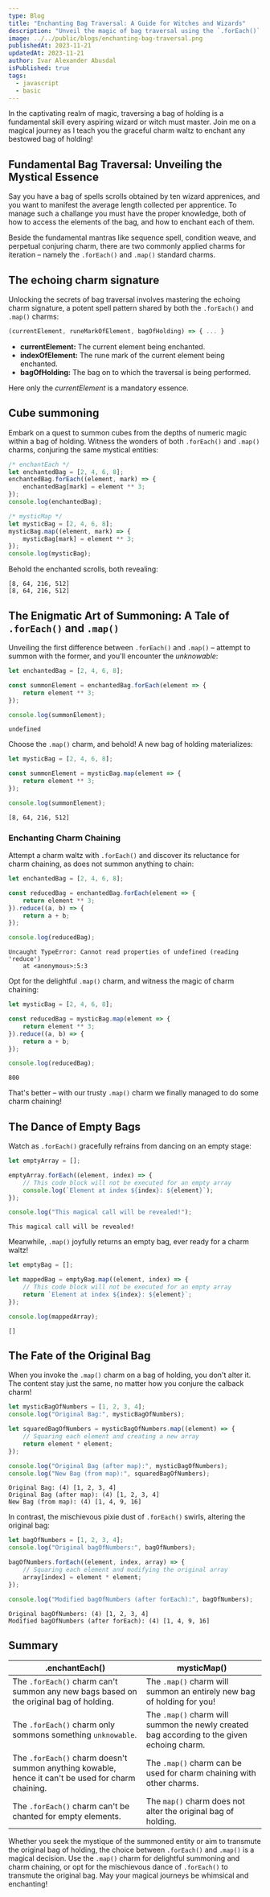 ```yaml
---
type: Blog
title: "Enchanting Bag Traversal: A Guide for Witches and Wizards"
description: "Unveil the magic of bag traversal using the `.forEach()` and `.map()` charms, transmuting their bags of holding."
image: ../../public/blogs/enchanting-bag-traversal.png
publishedAt: 2023-11-21
updatedAt: 2023-11-21
author: Ivar Alexander Abusdal
isPublished: true
tags:
  - javascript
  - basic
---
```

In the captivating realm of magic, traversing a bag of holding is a fundamental skill every aspiring wizard or witch must master. Join me on a magical journey as I teach you the graceful charm waltz to enchant any bestowed bag of holding!

## Fundamental Bag Traversal: Unveiling the Mystical Essence

Say you have a bag of spells scrolls obtained by ten wizard apprenices, and you want to manifest the average length collected per apprentice. To manage such a challange you must have the proper knowledge, both of how to access the elements of the bag, and how to enchant each of them.

Beside the fundamental mantras like sequence spell, condition weave, and perpetual conjuring charm, there are two commonly applied charms for iteration – namely the `.forEach()` and `.map()` standard charms.

## The echoing charm signature

Unlocking the secrets of bag traversal involves mastering the echoing charm signature, a potent spell pattern shared by both the `.forEach()` and `.map()` charms:

```js title="echoing charm signature"
(currentElement, runeMarkOfElement, bagOfHolding) => { ... }
```

* **currentElement:** The current element being enchanted.
* **indexOfElement:** The rune mark of the current element being enchanted.
* **bagOfHolding:** The bag on to which the traversal is being performed.

Here only the *currentElement* is a mandatory essence.

## Cube summoning

Embark on a quest to summon cubes from the depths of numeric magic within a bag of holding. Witness the wonders of both `.forEach()` and `.map()` charms, conjuring the same mystical entities:

```js title="Assignment"
/* enchantEach */
let enchantedBag = [2, 4, 6, 8];
enchantedBag.forEach((element, mark) => {
	enchantedBag[mark] = element ** 3;
});
console.log(enchantedBag);

/* mysticMap */
let mysticBag = [2, 4, 6, 8];
mysticBag.map((element, mark) => {
	mysticBag[mark] = element ** 3;
});
console.log(mysticBag);
```

Behold the enchanted scrolls, both revealing:

```plaintext title="Output: Assignment"
[8, 64, 216, 512]
[8, 64, 216, 512]
```

## The Enigmatic Art of Summoning: A Tale of `.forEach()` and `.map()`

Unveiling the first difference between `.forEach()` and `.map()` – attempt to summon with the former, and you'll encounter the _unknowable_:

```js title="forEach return"
let enchantedBag = [2, 4, 6, 8];

const summonElement = enchantedBag.forEach(element => {
	return element ** 3;
});

console.log(summonElement);
```

``` plaintext title="Output: forEach return"
undefined
```

Choose the `.map()` charm, and behold! A new bag of holding materializes:

```js title="map return"
let mysticBag = [2, 4, 6, 8];

const summonElement = mysticBag.map(element => {
	return element ** 3;
});

console.log(summonElement);
```

``` plaintext title="Output: map return"
[8, 64, 216, 512]
```

###  Enchanting Charm Chaining

Attempt a charm waltz with `.forEach()` and discover its reluctance for charm chaining, as does not summon anything to chain:

```js title="forEach chaining"
let enchantedBag = [2, 4, 6, 8];

const reducedBag = enchantedBag.forEach(element => {
	return element ** 3;
}).reduce((a, b) => {
	return a + b;
});

console.log(reducedBag);
```

```error title="forEach chaining error"
Uncaught TypeError: Cannot read properties of undefined (reading 'reduce')
	at <anonymous>:5:3
```

Opt for the delightful `.map()` charm, and witness the magic of charm chaining:

```js title="map chaining"
let mysticBag = [2, 4, 6, 8];

const reducedBag = mysticBag.map(element => {
	return element ** 3;
}).reduce((a, b) => {
	return a + b;
});

console.log(reducedBag);
```

```plaintext title="Output: map chaining"
800
```

That's better – with our trusty `.map()` charm we finally managed to do some charm chaining!

## The Dance of Empty Bags

Watch as `.forEach()` gracefully refrains from dancing on an empty stage:

```js title="forEach empty bag"
let emptyArray = [];

emptyArray.forEach((element, index) => {
    // This code block will not be executed for an empty array
    console.log(`Element at index ${index}: ${element}`);
});

console.log("This magical call will be revealed!");
```

```plaintext title="Output: forEach empty"
This magical call will be revealed!
```

Meanwhile, `.map()` joyfully returns an empty bag, ever ready for a charm waltz!

```js title="map empty bag"
let emptyBag = [];

let mappedBag = emptyBag.map((element, index) => {
    // This code block will not be executed for an empty array
    return `Element at index ${index}: ${element}`;
});

console.log(mappedArray);
```

```plaintext title="Output: map empty"
[]
```

##  The Fate of the Original Bag

When you invoke the `.map()` charm on a bag of holding, you don't alter it. The content stay just the same, no matter how you conjure the calback charm!

```js title="non-altering map"
let mysticBagOfNumbers = [1, 2, 3, 4];
console.log("Original Bag:", mysticBagOfNumbers);

let squaredBagOfNumbers = mysticBagOfNumbers.map((element) => {
    // Squaring each element and creating a new array
    return element * element;
});

console.log("Original Bag (after map):", mysticBagOfNumbers);
console.log("New Bag (from map):", squaredBagOfNumbers);
```

```plaintext title="Output: non-altering map"
Original Bag: (4) [1, 2, 3, 4]
Original Bag (after map): (4) [1, 2, 3, 4]
New Bag (from map): (4) [1, 4, 9, 16]
```

In contrast, the mischievous pixie dust of `.forEach()` swirls, altering the original bag:

```js title="non-altering map"
let bagOfNumbers = [1, 2, 3, 4];
console.log("Original bagOfNumbers:", bagOfNumbers);

bagOfNumbers.forEach((element, index, array) => {
    // Squaring each element and modifying the original array
    array[index] = element * element;
});

console.log("Modified bagOfNumbers (after forEach):", bagOfNumbers);
```

```plaintext title="Output: non-altering map"
Original bagOfNumbers: (4) [1, 2, 3, 4]
Modified bagOfNumbers (after forEach): (4) [1, 4, 9, 16]
```

## Summary

| .enchantEach()                                                                                         | mysticMap()                                                                                |
| ------------------------------------------------------------------------------------------------------ | ------------------------------------------------------------------------------------------ |
| The `.forEach()` charm can't summon any new bags based on the original bag of holding.                 | The `.map()` charm will summon an entirely new bag of holding for you!                     |
| The `.forEach()` charm only sommons something `unknowable`.                                            | The `.map()` charm will summon the newly created bag according to the given echoing charm. |
| The `.forEach()` charm doesn't summon anything kowable, hence it can't be used for charm chaining. | The `.map()` charm can be used for charm chaining with other charms.                 |
| The `.forEach()` charm can't be chanted for empty elements.                                         | The `map()` charm does not alter the original bag of holding.                        |

Whether you seek the mystique of the summoned entity or aim to transmute the original bag of holding, the choice between `.forEach()` and `.map()` is a magical decision. Use the `.map()` charm for delightful summoning and charm chaining, or opt for the mischievous dance of `.forEach()` to transmute the original bag. May your magical journeys be whimsical and enchanting!
